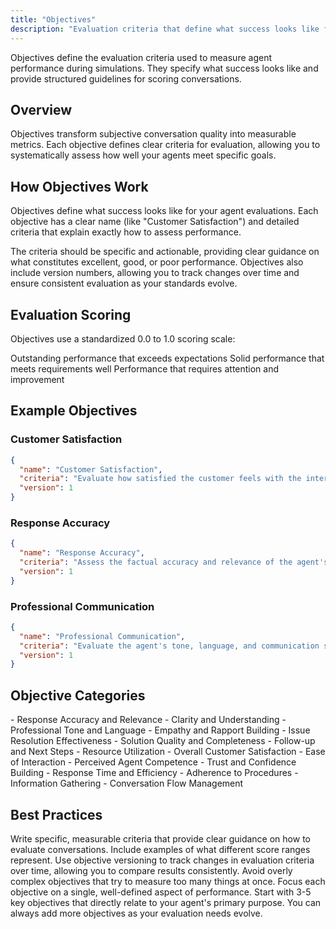 ```yaml
---
title: "Objectives"
description: "Evaluation criteria that define what success looks like for your agents"
---
```


Objectives define the evaluation criteria used to measure agent performance during simulations. They specify what success looks like and provide structured guidelines for scoring conversations.

## Overview

Objectives transform subjective conversation quality into measurable metrics. Each objective defines clear criteria for evaluation, allowing you to systematically assess how well your agents meet specific goals.

## How Objectives Work

Objectives define what success looks like for your agent evaluations. Each objective has a clear name (like "Customer Satisfaction") and detailed criteria that explain exactly how to assess performance. 

The criteria should be specific and actionable, providing clear guidance on what constitutes excellent, good, or poor performance. Objectives also include version numbers, allowing you to track changes over time and ensure consistent evaluation as your standards evolve.

## Evaluation Scoring

Objectives use a standardized 0.0 to 1.0 scoring scale:

<CardGroup cols={3}>
  <Card title="Excellent (0.8 - 1.0)" icon="star" color="#10b981">
    Outstanding performance that exceeds expectations
  </Card>
  <Card title="Good (0.6 - 0.8)" icon="thumbs-up" color="#3b82f6">
    Solid performance that meets requirements well
  </Card>
  <Card title="Needs Improvement (0.0 - 0.6)" icon="thumbs-down" color="#ef4444">
    Performance that requires attention and improvement
  </Card>
</CardGroup>

## Example Objectives

### Customer Satisfaction
```json
{
  "name": "Customer Satisfaction",
  "criteria": "Evaluate how satisfied the customer feels with the interaction. Consider factors like: issue resolution, agent responsiveness, empathy shown, and overall helpfulness. Score 1.0 for highly satisfied customers who express gratitude or positive feedback. Score 0.5-0.8 for neutral interactions where basic needs are met. Score 0.0-0.4 for frustrated customers or unresolved issues.",
  "version": 1
}
```

### Response Accuracy
```json
{
  "name": "Response Accuracy",
  "criteria": "Assess the factual accuracy and relevance of the agent's responses. Score 1.0 when all information provided is correct and directly addresses the customer's question. Score 0.5-0.8 for mostly accurate responses with minor gaps. Score 0.0-0.4 for incorrect information, irrelevant responses, or failure to understand the question.",
  "version": 1
}
```

### Professional Communication
```json
{
  "name": "Professional Communication",
  "criteria": "Evaluate the agent's tone, language, and communication style. Score 1.0 for professional, empathetic, and clear communication that builds rapport. Score 0.5-0.8 for adequate professional communication. Score 0.0-0.4 for unprofessional tone, unclear language, or inappropriate responses.",
  "version": 1
}
```

## Objective Categories

<Accordion title="Communication Quality">
  - Response Accuracy and Relevance
  - Clarity and Understanding  
  - Professional Tone and Language
  - Empathy and Rapport Building
</Accordion>

<Accordion title="Problem Resolution">
  - Issue Resolution Effectiveness
  - Solution Quality and Completeness
  - Follow-up and Next Steps
  - Resource Utilization
</Accordion>

<Accordion title="Customer Experience">
  - Overall Customer Satisfaction
  - Ease of Interaction
  - Perceived Agent Competence
  - Trust and Confidence Building
</Accordion>

<Accordion title="Efficiency & Process">
  - Response Time and Efficiency
  - Adherence to Procedures
  - Information Gathering
  - Conversation Flow Management
</Accordion>

## Best Practices

<Tip>
  Write specific, measurable criteria that provide clear guidance on how to evaluate conversations. Include examples of what different score ranges represent.
</Tip>

<Info>
  Use objective versioning to track changes in evaluation criteria over time, allowing you to compare results consistently.
</Info>

<Warning>
  Avoid overly complex objectives that try to measure too many things at once. Focus each objective on a single, well-defined aspect of performance.
</Warning>

<Note>
  Start with 3-5 key objectives that directly relate to your agent's primary purpose. You can always add more objectives as your evaluation needs evolve.
</Note>
